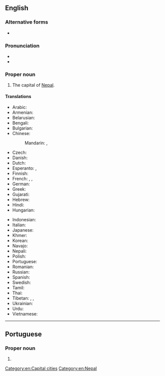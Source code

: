 {{also|Káthmándú}}
==English==
{{wikipedia}}

===Alternative forms===
* {{l|en|Katmandu}}

===Pronunciation===
* {{IPA|en|/ˌkaath'maanˈduː/}}
* {{rhymes|en|uː}}

===Proper noun===
{{en-proper noun}}

# The capital of [[Nepal]].

====Translations====
{{trans-top|Kathmandu}}
* Arabic: {{t|ar|كَاثْمَانْدُو|m|tr=kaṯmandū}}
* Armenian: {{t+|hy|Կատմանդու}}
* Belarusian: {{t|be|Катманду́|m}}
* Bengali: {{t|bn|কাঠমান্ডু|tr=kaṭhmanḍu|sc=Beng}}
* Bulgarian: {{t|bg|Катманду|m}}
* Chinese:
*: Mandarin: {{t+|cmn|加德滿都|sc=Hani}}, {{t+|cmn|加德满都|tr=Jiādémǎndū|sc=Hani}}
* Czech: {{t+|cs|Káthmándú|m}}
* Danish: {{t|da|Katmandu}}
* Dutch: {{t|nl|Kathmandu}}
* Esperanto: {{t+|eo|Katmanduo}}, {{t|eo|Katmando}}
* Finnish: {{t|fi|Katmandu}}
* French: {{t+|fr|Katmandou|m}}, {{t|fr|Kathmandu|m}}, {{t|fr|Kātmāndū|m}}
* German: {{t+|de|Kathmandu|n}}
* Greek: {{t+|el|Κατμαντού|n}}
* Gujarati: {{t|gu|કાઠમંડુ|sc=Gujr|tr=kāṭhamaṇḍu}}
* Hebrew: {{t|he|קטמנדו}}
* Hindi: {{t+|hi|काठमांडू|m|tr=kāṭhmāṇḍū}}
* Hungarian: {{t+|hu|Katmandu}}
{{trans-mid}}
* Indonesian: {{t|id|Kathmandu}}
* Italian: {{t|it|Katmandu|m}}
* Japanese: {{t|ja|カトマンズ|tr=Katomanzu}}
* Khmer: {{t+|km|កដ្ឋមណ្ឌូ}}
* Korean: {{t|ko|카트만두|tr=Kateumandu}}
* Navajo: {{t|nv|Kʼatmandoo}}
* Nepali: {{t+|ne|काठमाडौं|sc=Deva}}
* Polish: {{t+|pl|Katmandu|m}}
* Portuguese: {{t|pt|Katmandu|f}}
* Romanian: {{t+|ro|Kathmandu}}
* Russian: {{t|ru|Катманду́|m}}
* Spanish: {{t+|es|Katmandú|m}}
* Swedish: {{t|sv|Katmandu}}
* Tamil: {{t|ta|காட்மாண்டூ}}
* Thai: {{t|th|กาฐมาณฑุ|tr=kaatmaanthu}}
* Tibetan: {{t|bo|ཀ་ཏ་མན་ཏུ།|sc=Tibt}}, {{t|bo|ཡུམ་བུ}}, {{t|bo|ཡམ་བུ}}
* Ukrainian: {{t|uk|Катманду́|m}}
* Urdu: {{t|ur|کاٹھمانڈو|m|tr=kāṭhmāṇḍū|sc=ur-Arab}}
* Vietnamese: {{t|vi|Kathmandu}}
{{trans-bottom}}

[[Category:en:Capital cities]]
[[Category:en:Nepal]]

----

==Portuguese==

===Proper noun===
{{pt-proper noun|f}}

# {{alternative spelling of|pt|Katmandu}}
